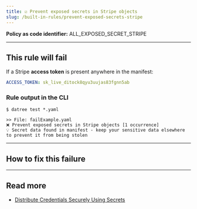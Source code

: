 ```yaml
---
title: ☑️ Prevent exposed secrets in Stripe objects
slug: /built-in-rules/prevent-exposed-secrets-stripe
---
```



<CommonOverview />

**Policy as code identifier:** ALL_EXPOSED_SECRET_STRIPE

---

## This rule will fail

If a Stripe **access token** is present anywhere in the manifest:

```yaml
ACCESS_TOKEN: sk_live_ditock8qyu3uujas83fgnn5ab
```

### Rule output in the CLI

```terminal
$ datree test *.yaml

>> File: failExample.yaml
❌ Prevent exposed secrets in Stripe objects [1 occurrence]
💡 Secret data found in manifest - keep your sensitive data elsewhere to prevent it from being stolen 
```

---

## How to fix this failure

<CommonHowToFix />

---

## Read more

- [Distribute Credentials Securely Using Secrets](https://kubernetes.io/docs/tasks/inject-data-application/distribute-credentials-secure/)
